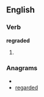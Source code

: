==English==

===Verb===
'''regraded'''

# {{present participle of|[[regrade]]}}

===Anagrams===
* {{alphagram|addeegrr}}
* [[regarded#English|regarded]]